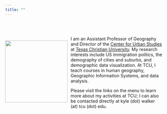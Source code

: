 ```yaml
---
title: ""
---
```


<br/>
<br/>

<div style="float: left; padding-right: 10px;">
  <img src=img/walker_crop.png style="width: 200px">
</div>

I am an Assistant Professor of Geography and Director of the [Center for Urban Studies](http://urbanstudies.tcu.edu/) at [Texas Christian University](http://www.tcu.edu).  My research interests include US immigration politics, the demography of cities and suburbs, and demographic data visualization.  At TCU, I teach courses in human geography, Geographic Information Systems, and data analysis. 


Please visit the links on the menu to learn more about my activities at TCU; I can also be contacted directly at kyle (dot) walker (at) tcu (dot) edu.   



